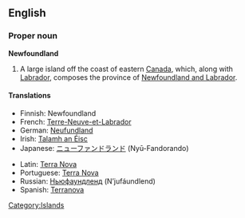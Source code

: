 ==English==
{{wikipedia}}
===Proper noun===
'''Newfoundland'''

#A large island off the coast of eastern [[Canada]], which, along with [[Labrador]], composes the province of [[Newfoundland and Labrador]].

====Translations====
{{top}}
*Finnish: Newfoundland
*French: [[Terre-Neuve-et-Labrador]] {{m}}
*German: [[Neufundland]] {{n}}
*Irish: [[Talamh an Éisc]]
*Japanese: [[ニューファンドランド]] (Nyū-Fandorando)
{{mid}}
*Latin: [[Terra Nova]] {{f}}
*Portuguese: [[Terra Nova]] {{f}}
*Russian: [[Ньюфаундленд]] (N’jufáundlend) {{m}}
*Spanish: [[Terranova]] {{f}}
{{bottom}}

[[Category:Islands]]